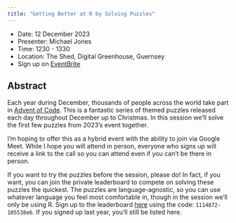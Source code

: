 ```yaml
---
title: "Getting Better at R by Solving Puzzles"
---
```


- Date: 12 December 2023
- Presenter: Michael Jones
- Time: 1230 - 1330
- Location: The Shed, Digital Greenhouse, Guernsey
- Sign up on [EventBrite](https://www.eventbrite.com/e/getting-better-through-solving-puzzles-tickets-767034850887?aff=oddtdtcreator)


## Abstract

Each year during December, thousands of people across the world take part in [Advent of Code](https://adventofcode.com/). This is a fantastic series of themed puzzles released each day throughout December up to Christmas. In this session we'll solve the first few puzzles from 2023's event together. 

I'm hoping to offer this as a hybrid event with the ability to join via Google Meet.
While I hope you will attend in person, everyone who signs up will receive a link to the call so you can attend even if you can't be there in person.

If you want to try the puzzles before the session, please do!
In fact, if you want, you can join the private leaderboard to compete on solving these puzzles the quickest.
The puzzles are language-agnostic, so you can use whatever language you feel most comfortable in, though in the session we'll only be using R. 
Sign up to the leaderboard [here](https://adventofcode.com/2023/leaderboard/private) using the code: `1114872-105538e6`.
If you signed up last year, you'll still be listed here.



